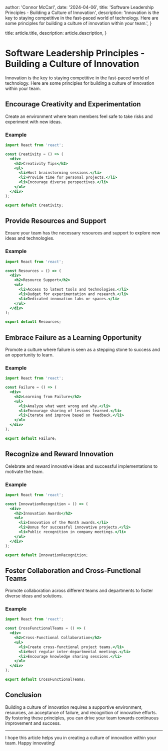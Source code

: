 
  author: 'Connor McCarl',
  date: '2024-04-06',
  title: 'Software Leadership Principles - Building a Culture of Innovation',
  description:
    'Innovation is the key to staying competitive in the fast-paced world of technology. Here are some principles for building a culture of innovation within your team.',
}

  title: article.title,
  description: article.description,
}


# Software Leadership Principles - Building a Culture of Innovation

Innovation is the key to staying competitive in the fast-paced world of technology. Here are some principles for building a culture of innovation within your team.

## Encourage Creativity and Experimentation

Create an environment where team members feel safe to take risks and experiment with new ideas.

### Example

```jsx
import React from 'react';

const Creativity = () => (
  <div>
    <h2>Creativity Tips</h2>
    <ul>
      <li>Host brainstorming sessions.</li>
      <li>Provide time for personal projects.</li>
      <li>Encourage diverse perspectives.</li>
    </ul>
  </div>
);

export default Creativity;
```

## Provide Resources and Support

Ensure your team has the necessary resources and support to explore new ideas and technologies.

### Example

```jsx
import React from 'react';

const Resources = () => (
  <div>
    <h2>Resource Support</h2>
    <ul>
      <li>Access to latest tools and technologies.</li>
      <li>Budget for experimentation and research.</li>
      <li>Dedicated innovation labs or spaces.</li>
    </ul>
  </div>
);

export default Resources;
```

## Embrace Failure as a Learning Opportunity

Promote a culture where failure is seen as a stepping stone to success and an opportunity to learn.

### Example

```jsx
import React from 'react';

const Failure = () => (
  <div>
    <h2>Learning from Failure</h2>
    <ul>
      <li>Analyze what went wrong and why.</li>
      <li>Encourage sharing of lessons learned.</li>
      <li>Iterate and improve based on feedback.</li>
    </ul>
  </div>
);

export default Failure;
```

## Recognize and Reward Innovation

Celebrate and reward innovative ideas and successful implementations to motivate the team.

### Example

```jsx
import React from 'react';

const InnovationRecognition = () => (
  <div>
    <h2>Innovation Awards</h2>
    <ul>
      <li>Innovation of the Month awards.</li>
      <li>Bonus for successful innovative projects.</li>
      <li>Public recognition in company meetings.</li>
    </ul>
  </div>
);

export default InnovationRecognition;
```

## Foster Collaboration and Cross-Functional Teams

Promote collaboration across different teams and departments to foster diverse ideas and solutions.

### Example

```jsx
import React from 'react';

const CrossFunctionalTeams = () => (
  <div>
    <h2>Cross-Functional Collaboration</h2>
    <ul>
      <li>Create cross-functional project teams.</li>
      <li>Host regular inter-departmental meetings.</li>
      <li>Encourage knowledge sharing sessions.</li>
    </ul>
  </div>
);

export default CrossFunctionalTeams;
```

## Conclusion

Building a culture of innovation requires a supportive environment, resources, an acceptance of failure, and recognition of innovative efforts. By fostering these principles, you can drive your team towards continuous improvement and success.

---

I hope this article helps you in creating a culture of innovation within your team. Happy innovating!
